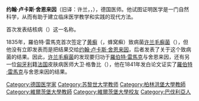 {{expand|time=2011-06-10T06:47:06+00:00}}
{{Infobox Scientist
|name              = 约翰·卢卡斯·舍恩来因 <br>（旧译：许兰）
|box_width         =
|image             = Johann Lukas Schönlein.jpg
|image_size        = 150px
|caption           = 约翰·卢卡斯·舍恩来因
|birth_date        = 1793年11月30日
|birth_place       = [[德国|德国]][[班贝格|班贝格]]
|death_date        = 1864年1月23日
|death_place       = [[德国|德国]][[班贝格|班贝格]]
|residence         = 
|citizenship       = 
|nationality       = [[德国|德国]]
|ethnicity         = 
|field             = [[医学|医学]]
|work_institutions = 
|alma_mater        = 
|doctoral_advisor  = 
|doctoral_students = [[鲁道夫·瓦格纳|鲁道夫·瓦格纳]]
|known_for         = 结核病 命名，<br>许兰毛癣菌
|author_abbrev_bot =
|author_abbrev_zoo = 
|influences        = 
|influenced        = 
|prizes            = 
|religion          = 
|footnotes         = 
|signature         =
}}
'''约翰·卢卡斯·舍恩来因'''（旧译：许兰，{{lang-de|'''Johann Lukas Schönlein'''}}，{{bd|1793年|11月30日|1864年|1月23日|catIdx=S}}），德国医师。他试图证明医学是一门自然科学，从而有助于建立临床医学教学和实践的现代方法。

首次发表结核病（{{lang-de|Tuberkulose}}）这一名称。

1835年，羅伯特·雷馬克首次签定了[[黄癣|黄癣]]（{{le|Favus}}，蜂窝癣）致病菌[[许兰毛癣菌|许兰毛癣菌]]（{{le|Trichophyton schoenleinii}}），但他没有立即发表而是把结果交给[[约翰·卢卡斯·舍恩来因|约翰·卢卡斯·舍恩来因]]，后者发表了关于这个致病菌的结果。因此，[[许兰毛癣菌|许兰毛癣菌]]的发现要归功于[[羅伯特·雷馬克|羅伯特·雷馬克]]与舍恩来因，还有另一位[[匈牙利|匈牙利]]籍[[法国|法国]]皮肤病医师大卫·格鲁比（{{le|David Gruby}}），他在1841年发白论文证实了[[羅伯特·雷馬克|羅伯特·雷馬克]]与舍恩来因的结果。

{{Authority control}}
{{DEFAULTSORT:Schönlein, Johann Lukas}}
[[Category:德国医学家|Category:德国医学家]]
[[Category:苏黎世大学教师|Category:苏黎世大学教师]]
[[Category:柏林洪堡大學教師|Category:柏林洪堡大學教師]]
[[Category:維爾茨堡大學教師|Category:維爾茨堡大學教師]]
[[Category:維爾茨堡大學校友|Category:維爾茨堡大學校友]]
[[Category:巴伐利亞人|Category:巴伐利亞人]]
{{bio-stub}}